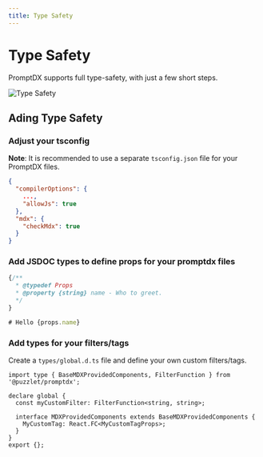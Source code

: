 ```yaml
---
title: Type Safety
---
```


# Type Safety

PromptDX supports full type-safety, with just a few short steps.

![Type Safety](/img/type-safety.gif)

## Ading Type Safety

### Adjust your tsconfig

**Note**: It is recommended to use a separate `tsconfig.json` file for your PromptDX files.

```json
{
  "compilerOptions": {
    ...,
    "allowJs": true
  },
  "mdx": {
    "checkMdx": true
  }
}
```

### Add JSDOC types to define props for your promptdx files
```jsx
{/**
  * @typedef Props
  * @property {string} name - Who to greet.
  */
}

# Hello {props.name}
```

### Add types for your filters/tags

Create a `types/global.d.ts` file and define your own custom filters/tags.

```tsx
import type { BaseMDXProvidedComponents, FilterFunction } from '@puzzlet/promptdx';

declare global {
  const myCustomFilter: FilterFunction<string, string>;

  interface MDXProvidedComponents extends BaseMDXProvidedComponents {
    MyCustomTag: React.FC<MyCustomTagProps>;
  }
}
export {};
```